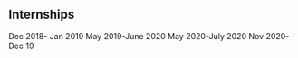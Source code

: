 ## Internships
<ProjectCard title="ONGC (Winter Training)"  bg="linear-gradient(to right, #D4145A 0%, #FBB03B 100%)">
Dec 2018- Jan 2019
</ProjectCard>

<ProjectCard title="SPARK IIT Roorkee"  bg="linear-gradient(to right, #008000 0%, #FFFF00 100%)">
May 2019-June 2020
</ProjectCard>

<ProjectCard title="Bonjour Techies (Web Developer)"  bg="linear-gradient(to right, #654321	 0%, #800111 100%)">
May 2020-July 2020
</ProjectCard>

<ProjectCard title="Nestlé (Packaging Internship)"  bg="linear-gradient(to right, #800080 0%, #FF1493		 100%)">
Nov 2020-Dec 19
</ProjectCard>